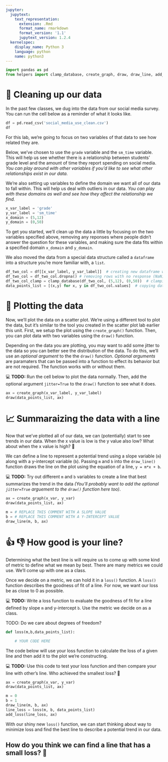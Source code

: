 ```yaml
---
jupyter:
  jupytext:
    text_representation:
      extension: .Rmd
      format_name: rmarkdown
      format_version: '1.1'
      jupytext_version: 1.2.4
  kernelspec:
    display_name: Python 3
    language: python
    name: python3
---
```


```python
import pandas as pd
from helpers import clamp_database, create_graph, draw, draw_line, add_loss
```

# 🚿 Cleaning up our data

In the past few classes, we dug into the data from our social media survey. You can run the cell below as a reminder of what it looks like.

```python
df = pd.read_csv('social_media_use_clean.csv')
df
```

For this lab, we're going to focus on two variables of that data to see how related they are.

Below, we've chosen to use the `grade` variable and the `sm_time` variable. This will help us see whether there is a relationship between students' grade level and the amount of time they report spending on social media. *You can play around with other variables if you'd like to see what other relationships exist in our data.*

We're also setting up variables to define the domain we want all of our data to fall within. This will help us deal with outliers in our data. *You can play with these domains as well and see how they affect the relationship we find.*

```python
x_var_label = 'grade'
y_var_label = 'sm_time'
x_domain = (5,12)
y_domain = (0,50)
```

To get you started, we'll clean up the data a little by focusing on the two variables specified above, removing any reponses where people didn't answer the question for these variables, and making sure the data fits within a specified domain `x_domain` and `y_domain`.

We also moved the data from a special data structure called a `dataframe` into a structure you're more familiar with, a `list`.

```python
df_two_col = df[[x_var_label, y_var_label]]  # creating new dataframe with only 2 columns
df_two_col = df_two_col.dropna() # removing rows with no response (NaN)
df_two_col_clamp = clamp_database(df_two_col, (5,12), (0,50))  # clamping the dataframe so it fits within the domains
data_points_list = [(x,y) for x, y in df_two_col.values]  # copying data from dataframe to list
```

# 🎨 Plotting the data

Now, we'll plot the data on a scatter plot. We're using a different tool to plot the data, but it's similar to the tool you created in the scatter plot lab earlier this unit. First, we setup the plot using the `create_graph()` function. Then, you can plot data with two variables using the `draw()` function.

Depending on the data you are plotting, you may want to add some jitter to the data so you can better see the distribution of the data. To do this, we'll use an *optional argument* to the the `draw()` function. *Optional arguments* are paramaters that can be passed into a function to effect its behavior but are not required. The function works with or without them.

💻 **TODO:** Run the cell below to plot the data normally. Then, add the optional argument `jitter=True` to the `draw()` function to see what it does.

```python
ax = create_graph(x_var_label, y_var_label)
draw(data_points_list, ax)
```

# 📈 Summaraizing the data with a line

Now that we've plotted all of our data, we can (potentially) start to see trends in our data. When the x value is low is the y value also low? What about when the x value is high? 🧐 

We can define a line to represent a potential trend using a slope variable (`m`) along with a y-intercept variable (`b`). Passing `m` and `b` into the `draw_line()` function draws the line on the plot using the equation of a line, `y = m*x + b`.

💻 **TODO:** Try out different `m` and `b` variables to create a line that best summarizes the trend in the data *(You'll probably want to add the optional `jitter=True` arguement to the `draw()` function here too)*.

```python
ax = create_graph(x_var, y_var)
draw(data_points_list, ax)

m = # REPLACE THIS COMMENT WITH A SLOPE VALUE
b = # REPLACE THIS COMMENT WITH A Y-INTERCEPT VALUE
draw_line(m, b, ax)
```

# 👍 👎 How good is your line?

Determining what the best line is will require us to come up with some kind of metric to define what we mean by best. There are many metrics we could use. We'll come up with one as a class.

Once we decide on a metric, we can hold it in a `loss()` function. A `loss()` function describes the goodness of fit of a line. For now, we want our loss be as close to 0 as possible.

💻 **TODO:** Write a loss function to evaluate the goodness of fit for a line defined by slope `m` and y-intercept `b`. Use the metric we decide on as a class.

TODO: Do we care about degrees of freedom?

```python
def loss(m,b,data_points_list):

    # YOUR CODE HERE
```

The code below will use your loss function to calculate the loss of a given line and then add it to the plot we're constructing.

💻 **TODO:** Use this code to test your loss function and then compare your line with other's line. Who achieved the smallest loss? 🧐 


```python
ax = create_graph(x_var, y_var)
draw(data_points_list, ax)

m = 0
b = 1
draw_line(m, b, ax)
line_loss = loss(m, b, data_points_list)
add_loss(line_loss, ax)
```

With our shiny new `loss()` function, we can start thinking about way to minimize loss and find the best line to describe a potential trend in our data.

## How do you think we can find a line that has a small loss? 🧐
